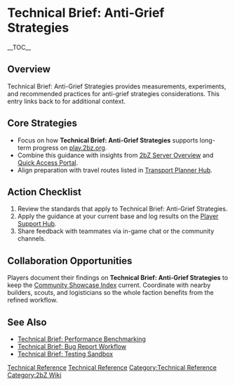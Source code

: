 {{Short description|Technical Brief: Anti-Grief Strategies provides measurements, experiments, and recommended practices for anti-grief strategies considerations}}
= Technical Brief: Anti-Grief Strategies =
{{2bZ Navbox}}
__TOC__

== Overview ==
Technical Brief: Anti-Grief Strategies provides measurements, experiments, and recommended
practices for anti-grief strategies considerations. This entry links back to
[[Category:Technical Reference|Technical Reference]] for additional context.

== Core Strategies ==
* Focus on how '''Technical Brief: Anti-Grief Strategies''' supports long-term progress on [[play.2bz.org]].
* Combine this guidance with insights from [[2bZ Server Overview]] and [[Quick Access Portal]].
* Align preparation with travel routes listed in [[Transport Planner Hub]].

== Action Checklist ==
# Review the [[Category:Technical Reference|Technical Reference]] standards that apply to Technical Brief: Anti-Grief Strategies.
# Apply the guidance at your current base and log results on the [[Player Support Hub]].
# Share feedback with teammates via in-game chat or the community channels.

== Collaboration Opportunities ==
Players document their findings on '''Technical Brief: Anti-Grief Strategies''' to keep
the [[Community Showcase Index]] current. Coordinate with nearby builders, scouts, and
logisticians so the whole faction benefits from the refined workflow.

== See Also ==
* [[Technical Brief: Performance Benchmarking]]
* [[Technical Brief: Bug Report Workflow]]
* [[Technical Brief: Testing Sandbox]]

[[Category:Technical Reference]]
[[Category:2bZ Wiki]]
